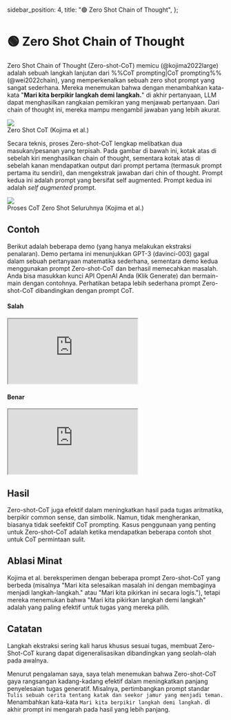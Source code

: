   sidebar_position: 4,
  title: "🟢 Zero Shot Chain of Thought",
};

# 🟢 Zero Shot Chain of Thought

Zero Shot Chain of Thought (Zero-shot-CoT) memicu (@kojima2022large) adalah sebuah langkah lanjutan dari %%CoT prompting|CoT prompting%% (@wei2022chain), yang memperkenalkan sebuah zero shot prompt yang sangat sederhana. Mereka menemukan bahwa dengan menambahkan kata-kata "**Mari kita berpikir langkah demi langkah.**" di akhir pertanyaan, LLM dapat menghasilkan rangkaian pemikiran yang menjawab pertanyaan. Dari chain of thought ini, mereka mampu mengambil jawaban yang lebih akurat.

<div style={{ textAlign: "center" }}>
  <Image
    src="/docs/assets/intermediate/zero_shot.webp"
    width={936}
    height={386}
    style={{ width: "500px", margin: "auto" }}
  />
</div>

<div style={{ textAlign: "center" }}>Zero Shot CoT (Kojima et al.)</div>

Secara teknis, proses Zero-shot-CoT lengkap melibatkan dua masukan/pesanan yang terpisah. Pada gambar di bawah ini, kotak atas di sebelah kiri menghasilkan chain of thought, sementara kotak atas di sebelah kanan mendapatkan output dari prompt pertama (termasuk prompt pertama itu sendiri), dan mengekstrak jawaban dari chin of thought. Prompt kedua ini adalah prompt yang bersifat self augmented. Prompt kedua ini adalah _self augmented_ prompt.

<div style={{ textAlign: "center" }}>
  <Image
    src="/docs/assets/intermediate/zero_shot_example.webp"
    width={1854}
    height={726}
    style={{ width: "500px", margin: "auto" }}
  />
</div>

<div style={{ textAlign: "center" }}>
  Proses CoT Zero Shot Seluruhnya (Kojima et al.)
</div>

## Contoh

Berikut adalah beberapa demo (yang hanya melakukan ekstraksi penalaran). Demo pertama ini menunjukkan GPT-3 (davinci-003) gagal dalam sebuah pertanyaan matematika sederhana, sementara demo kedua menggunakan prompt Zero-shot-CoT dan berhasil memecahkan masalah. Anda bisa masukkan kunci API OpenAI Anda (Klik Generate) dan bermain-main dengan contohnya. Perhatikan betapa lebih sederhana prompt Zero-shot-CoT dibandingkan dengan prompt CoT.

#### Salah

<iframe
  src="https://embed.learnprompting.org/embed?config=eyJ0b3BQIjoxLCJ0ZW1wZXJhdHVyZSI6MC43LCJtYXhUb2tlbnMiOjI1Niwib3V0cHV0IjoiSm9obiBoYXMgOCBwZWFycy4iLCJwcm9tcHQiOiJJZiBKb2huIGhhcyA1IHBlYXJzLCB0aGVuIGVhdHMgMiwgYW5kIGJ1eXMgNSBtb3JlLCB0aGVuIGdpdmVzIDMgdG8gaGlzIGZyaWVuZCwgaG93IG1hbnkgcGVhcnMgZG9lcyBoZSBoYXZlPyIsIm1vZGVsIjoidGV4dC1kYXZpbmNpLTAwMyJ9"
  style={{
    width: "100%",
    height: "500px",
    border: "0",
    borderRadius: "4px",
    overflow: "hidden",
  }}
  sandbox="allow-forms allow-modals allow-popups allow-presentation allow-same-origin allow-scripts"
></iframe>

#### Benar

<iframe
  src="https://embed.learnprompting.org/embed?config=eyJ0b3BQIjoxLCJ0ZW1wZXJhdHVyZSI6MC43LCJtYXhUb2tlbnMiOjI1Niwib3V0cHV0IjoiSm9obiBzdGFydHMgd2l0aCA1IHBlYXJzLiBIZSBlYXRzIDIgcGVhcnMsIGxlYXZpbmcgaGltIHdpdGggMyBwZWFycy4gSGUgYnV5cyA1IG1vcmUgcGVhcnMsIGdpdmluZyBoaW0gYSB0b3RhbCBvZiA4IHBlYXJzLiBIZSBnaXZlcyAzIHBlYXJzIHRvIGhpcyBmcmllbmQsIGxlYXZpbmcgaGltIHdpdGggb25seSA1IHBlYXJzLiIsInByb21wdCI6IklmIEpvaG4gaGFzIDUgcGVhcnMsIHRoZW4gZWF0cyAyLCBhbmQgYnV5cyA1IG1vcmUsIHRoZW4gZ2l2ZXMgMyB0byBoaXMgZnJpZW5kLCBob3cgbWFueSBwZWFycyBkb2VzIGhlIGhhdmU%2FXG5cbkxldCdzIHRoaW5rIHN0ZXAgYnkgc3RlcC4iLCJtb2RlbCI6InRleHQtZGF2aW5jaS0wMDMifQ%3D%3D"
  style={{
    width: "100%",
    height: "500px",
    border: "0",
    borderRadius: "4px",
    overflow: "hidden",
  }}
  sandbox="allow-forms allow-modals allow-popups allow-presentation allow-same-origin allow-scripts"
></iframe>

## Hasil

Zero-shot-CoT juga efektif dalam meningkatkan hasil pada tugas aritmatika, berpikir common sense, dan simbolik. Namun, tidak mengherankan, biasanya tidak seefektif CoT prompting. Kasus penggunaan yang penting untuk Zero-shot-CoT adalah ketika mendapatkan beberapa contoh shot untuk CoT permintaan sulit.

## Ablasi Minat

Kojima et al. bereksperimen dengan beberapa prompt Zero-shot-CoT yang berbeda (misalnya "Mari kita selesaikan masalah ini dengan membaginya menjadi langkah-langkah." atau "Mari kita pikirkan ini secara logis."), tetapi mereka menemukan bahwa "Mari kita pikirkan langkah demi langkah" adalah yang paling efektif untuk tugas yang mereka pilih.

## Catatan

Langkah ekstraksi sering kali harus khusus sesuai tugas, membuat Zero-Shot-CoT kurang dapat digeneralisasikan dibandingkan yang seolah-olah pada awalnya.

Menurut pengalaman saya, saya telah menemukan bahwa Zero-shot-CoT gaya rangsangan kadang-kadang efektif dalam meningkatkan panjang penyelesaian tugas generatif. Misalnya, pertimbangkan prompt standar `Tulis sebuah cerita tentang katak dan seekor jamur yang menjadi teman.` Menambahkan kata-kata `Mari kita berpikir langkah demi langkah.` di akhir prompt ini mengarah pada hasil yang lebih panjang.
